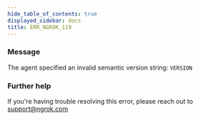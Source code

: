 ```yaml
---
hide_table_of_contents: true
displayed_sidebar: docs
title: ERR_NGROK_119
---
```


### Message

The agent specified an invalid semantic version string: `VERSION`

### Further help

If you're having trouble resolving this error, please reach out to [support@ngrok.com](mailto:support@ngrok.com?subject=Help%20with%20ERR_NGROK_119)
